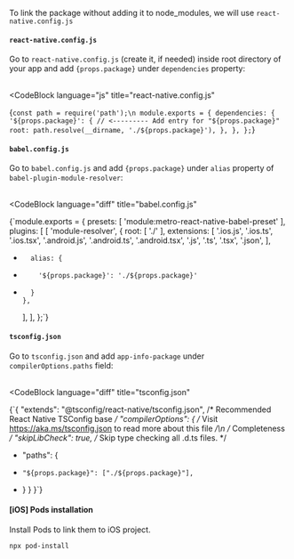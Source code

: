
To link the package without adding it to node_modules, we will use `react-native.config.js`

#### `react-native.config.js`

<span>
  Go to <code>react-native.config.js</code> (create it, if needed) inside root directory of your app and add <code>{props.package}</code> under <code>dependencies</code> property: <br /><br />
</span>

<CodeBlock
  language="js"
  title="react-native.config.js"
>
  {`const path = require('path');\n
module.exports = {
  dependencies: {
    '${props.package}': { // <--------- Add entry for "${props.package}"
      root: path.resolve(__dirname, './${props.package}'),
    },
  },
};`}
</CodeBlock>

#### `babel.config.js`

<span>
  Go to <code>babel.config.js</code> and add <code>{props.package}</code> under <code>alias</code> property of <code>babel-plugin-module-resolver</code>: <br /><br />
</span>

<CodeBlock
  language="diff"
  title="babel.config.js"
>
  {`module.exports = {
  presets: [ 'module:metro-react-native-babel-preset' ],
  plugins: [
    [
      'module-resolver',
      {
        root: [ './' ],
        extensions: [
          '.ios.js',
          '.ios.ts',
          '.ios.tsx',
          '.android.js',
          '.android.ts',
          '.android.tsx',
          '.js',
          '.ts',
          '.tsx',
          '.json',
        ],
+       alias: {
+         '${props.package}': './${props.package}'
+       }
      },
    ],
  ],
};`}
</CodeBlock>

#### `tsconfig.json`

<span>
  Go to <code>tsconfig.json</code> and add <code>app-info-package</code> under <code>compilerOptions.paths</code> field:<br /><br />
</span>

<CodeBlock
  language="diff"
  title="tsconfig.json"
>
  {`{
  "extends": "@tsconfig/react-native/tsconfig.json",     /* Recommended React Native TSConfig base */
  "compilerOptions": {
    /* Visit https://aka.ms/tsconfig.json to read more about this file */\n
    /* Completeness */
    "skipLibCheck": true,                                /* Skip type checking all .d.ts files. */
+   "paths": {
+     "${props.package}": ["./${props.package}"],
+   }
  }
}`}
</CodeBlock>

#### [iOS] Pods installation

Install Pods to link them to iOS project.

```sh
npx pod-install
```
